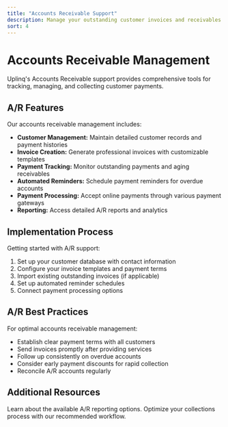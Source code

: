 ```yaml
---
title: "Accounts Receivable Support"
description: Manage your outstanding customer invoices and receivables with Uplinq's A/R support tools
sort: 4
---
```


# Accounts Receivable Management

<Callout type="info" title="Feature Overview">
Uplinq's Accounts Receivable support provides comprehensive tools for tracking, managing, and collecting customer payments.
</Callout>

## A/R Features

Our accounts receivable management includes:

- **Customer Management:** Maintain detailed customer records and payment histories
- **Invoice Creation:** Generate professional invoices with customizable templates
- **Payment Tracking:** Monitor outstanding payments and aging receivables
- **Automated Reminders:** Schedule payment reminders for overdue accounts
- **Payment Processing:** Accept online payments through various payment gateways
- **Reporting:** Access detailed A/R reports and analytics

## Implementation Process

Getting started with A/R support:

1. Set up your customer database with contact information
2. Configure your invoice templates and payment terms
3. Import existing outstanding invoices (if applicable)
4. Set up automated reminder schedules
5. Connect payment processing options

## A/R Best Practices

For optimal accounts receivable management:

- Establish clear payment terms with all customers
- Send invoices promptly after providing services
- Follow up consistently on overdue accounts
- Consider early payment discounts for rapid collection
- Reconcile A/R accounts regularly

## Additional Resources

<div className="grid grid-cols-1 gap-4 sm:grid-cols-2">
  <Card title="A/R Reports Guide" href="/docs/reporting/accounts-receivable" icon="file-text">
    Learn about the available A/R reporting options.
  </Card>
  <Card title="Collections Workflow" href="/docs/workflows/collections" icon="dollar-sign">
    Optimize your collections process with our recommended workflow.
  </Card>
</div>
